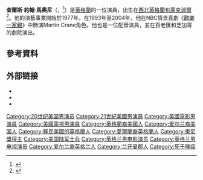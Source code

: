 {{noteTA
|T=zh-hans:约翰·马奥尼;zh-hant:約翰·馬奧尼;zh-hk:尊·馬亨利;zh-tw:約翰·馬洪尼;
|G1=Show
|G2=Movie
|G3=TV
|1=zh-hans:约翰;zh-hant:約翰;zh-hk:尊;zh-tw:約翰;
|2=zh-hans:马奥尼;zh-hant:馬奧尼;zh-hk:馬亨利;zh-tw:馬洪尼;
}}

{{Infobox entertainer
| name                      = 
| type                      = 男演員
| image                     = John Mahoney.jpg
| caption                   = Mahoney, 2007年
| real_name                 = 查爾斯·約翰·馬奧尼
| native_name               = Charles Jonathan Mahoney
| native_name_lang          = en
| romanized_name            = 
| english_name              = 
| nickname                  = 
| other_name                = 
| nationality               = {{GBR}}、{{USA}}
| birth_date                = {{birth date|1940|6|20}}
| birth_place               = {{ENG}}[[蘭開夏郡|蘭開夏郡]][[布萊克浦爾|布萊克浦爾]]
| death_date                = {{death date and age|2018|2|4|1940|6|20}}
| death_place               = {{USA}}[[伊利諾伊州|伊利諾伊州]][[芝加哥|芝加哥]]
| death_cause               = 
| resting_place             = 
| resting_place_coordinates = 
| residence                 = 
| occupation                = [[演員|演員]]
| language                  = [[英語|英語]]
| education                 = 
| alma_mater                = 
| religion                  = 
| spouse                    = 
| children                  = 
| parents                   = 
| relatives                 = 
| origin_place              = 
| debut_date                = 
| debut_work                = 
| famous_works              = 
| notable_roles             = 
| years_active              = 1977年至2015年
| label                     = 
| agent_company             = 
| signature                 = 
| website                   = 
| related_group             = 
| module                    = 
| IMDb                      = 
| awards                    = 
}}
'''查爾斯·約翰·馬奧尼'''（{{lang-en|Charles Jonathan Mahoney}}，{{bd|1940年|6月20日|2018年|2月4日|catIdx=C}}<ref>{{cite news|url=http://www.bbc.com/news/world-us-canada-42953979|title=John Mahoney: British-born Frasier actor dies aged 77|agency=BBC|date=2018-02-06|accessdate=2018-02-07|archive-date=2020-11-09|archive-url=https://web.archive.org/web/20201109030114/https://www.bbc.com/news/world-us-canada-42953979|dead-url=no}}</ref>）是[[英格蘭|英格蘭]]的一位演員，出生在[[西北英格蘭|西北英格蘭]][[布萊克浦爾|布萊克浦爾]]<ref>{{cite news|last1=Gorman|first1=Sophie|title=Sitcom star John Mahoney all set for festival return|url=http://www.independent.ie/entertainment/theatre-arts/sitcom-star-john-mahoney-all-set-for-festival-return-30389547.html|accessdate=16 December 2014|publisher=The Irish Independent|date=29 June 2014|archive-date=2014-12-16|archive-url=https://web.archive.org/web/20141216090424/http://www.independent.ie/entertainment/theatre-arts/sitcom-star-john-mahoney-all-set-for-festival-return-30389547.html|dead-url=no}}</ref>。他的演藝事業開始於1977年。在1993年至2004年，他在NBC情景喜劇《[[歡樂一家親|歡樂一家親]]》中飾演Martin Crane角色。他也是一位配音演員，並在百老匯和芝加哥的劇院演出。

==參考資料==
{{reflist|2}}

==外部链接==
{{commons category|John Mahoney}}

* {{IMDb name|0001498}}
* {{IBDB name|74334}}
* {{iobdb|14448}}

{{authority control}}

{{DEFAULTSORT:Mahoney, John}}
[[Category:20世纪美国男演员|Category:20世纪美国男演员]]
[[Category:21世紀美國男演員|Category:21世紀美國男演員]]
[[Category:美國電影男演員|Category:美國電影男演員]]
[[Category:美國電視男演員|Category:美國電視男演員]]
[[Category:英格蘭裔美國人|Category:英格蘭裔美國人]]
[[Category:爱尔兰裔美国人|Category:爱尔兰裔美国人]]
[[Category:移民美國的英格蘭人|Category:移民美國的英格蘭人]]
[[Category:愛爾蘭裔英格蘭人|Category:愛爾蘭裔英格蘭人]]
[[Category:東尼獎得主|Category:東尼獎得主]]
[[Category:美国陆军士兵|Category:美国陆军士兵]]
[[Category:英格兰男电影演员|Category:英格兰男电影演员]]
[[Category:英格兰男电视演员|Category:英格兰男电视演员]]
[[Category:爱尔兰裔英格兰人|Category:爱尔兰裔英格兰人]]
[[Category:兰开夏郡人|Category:兰开夏郡人]]
[[Category:死于喉癌|Category:死于喉癌]]